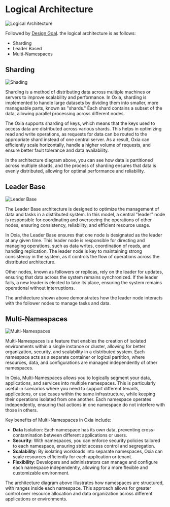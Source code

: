 # Logical Architecture

![Logical Architecture](/architecture/logical-architecture-1.png)

Followed by [Design Goal](./design-goals.md). the logical architecture is as follows:

- Sharding
- Leader Based
- Multi-Namespaces

## Sharding

![Shading](/architecture/logical-architecture-2.png)

Sharding is a method of distributing data across multiple machines or servers to improve scalability and performance.
In Oxia, sharding is implemented to handle large datasets by dividing them into smaller, more manageable parts, known as "shards."
Each shard contains a subset of the data, allowing parallel processing across different nodes.

The Oxia supports sharding of keys, which means that the keys used to access data are distributed across various shards.
This helps in optimizing read and write operations, as requests for data can be routed to the appropriate shard instead of one central server.
As a result, Oxia can efficiently scale horizontally, handle a higher volume of requests, and ensure better fault tolerance and data availability.

In the architecture diagram above, you can see how data is partitioned across multiple shards,
and the process of sharding ensures that data is evenly distributed, allowing for optimal performance and reliability.

## Leader Base

![Leader Base](/architecture/logical-architecture-3.png)

The Leader Base architecture is designed to optimize the management of data and tasks in a distributed system.
In this model, a central "leader" node is responsible for coordinating and overseeing the operations of other nodes, ensuring consistency, reliability, and efficient resource usage.

In Oxia, the Leader Base ensures that one node is designated as the leader at any given time.
This leader node is responsible for directing and managing operations, such as data writes, coordination of reads, and handling replication.
The leader node is key to maintaining strong consistency in the system, as it controls the flow of operations across the distributed architecture.

Other nodes, known as followers or replicas, rely on the leader for updates, ensuring that data across the system remains synchronized.
If the leader fails, a new leader is elected to take its place, ensuring the system remains operational without interruptions.

The architecture shown above demonstrates how the leader node interacts with the follower nodes to manage tasks and data.

## Multi-Namespaces

![Multi-Namespaces](/architecture/logical-architecture-4.png)

Multi-Namespaces is a feature that enables the creation of isolated environments within a single instance or cluster, allowing for better organization, security, and scalability in a distributed system. Each namespace acts as a separate container or logical partition, where resources, data, and configurations are managed independently of other namespaces.

In Oxia, Multi-Namespaces allows you to logically segment your data, applications, and services into multiple namespaces.
This is particularly useful in scenarios where you need to support different tenants, applications, or use cases within the same infrastructure,
while keeping their operations isolated from one another. Each namespace operates independently, ensuring that actions in one namespace do not
interfere with those in others.

Key benefits of Multi-Namespaces in Oxia include:

- **Data** Isolation: Each namespace has its own data, preventing cross-contamination between different applications or users.
- **Security**: With namespaces, you can enforce security policies tailored to each namespace, ensuring strict access control and segregation.
- **Scalability**: By isolating workloads into separate namespaces, Oxia can scale resources efficiently for each application or tenant.
- **Flexibility**: Developers and administrators can manage and configure each namespace independently, allowing for a more flexible and customizable environment.

The architecture diagram above illustrates how namespaces are structured, with ranges inside each namespace. This approach allows for greater control over resource allocation and data organization across different applications or environments.